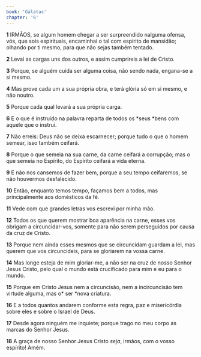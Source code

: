 ```yaml
---
book: 'Gálatas'
chapter: '6'
---
```


**1** IRMÃOS, se algum homem chegar a ser surpreendido nalguma ofensa, vós, que sois espirituais, encaminhai o tal com espírito de mansidão; olhando por ti mesmo, para que não sejas também tentado.

**2** Levai as cargas uns dos outros, e assim cumprireis a lei de Cristo.

**3** Porque, se alguém cuida ser alguma coisa, não sendo nada, engana-se a si mesmo.

**4** Mas prove cada um a sua própria obra, e terá glória só em si mesmo, e não noutro.

**5** Porque cada qual levará a sua própria carga.

**6** E o que é instruído na palavra reparta de todos os *seus *bens com aquele que o instrui.

**7** Não erreis: Deus não se deixa escarnecer; porque tudo o que o homem semear, isso também ceifará.

**8** Porque o que semeia na sua carne, da carne ceifará a corrupção; mas o que semeia no Espírito, do Espírito ceifará a vida eterna.

**9** E não nos cansemos de fazer bem, porque a seu tempo ceifaremos, se não houvermos desfalecido.

**10** Então, enquanto temos tempo, façamos bem a todos, mas principalmente aos domésticos da fé.

**11** Vede com que grandes letras vos escrevi por minha mão.

**12** Todos os que querem mostrar boa aparência na carne, esses vos obrigam a circuncidar-vos, somente para não serem perseguidos por causa da cruz de Cristo.

**13** Porque nem ainda esses mesmos que se circuncidam guardam a lei, mas querem que vos circuncideis, para se gloriarem na vossa carne.

**14** Mas longe esteja de mim gloriar-me, a não ser na cruz de nosso Senhor Jesus Cristo, pelo qual o mundo está crucificado para mim e eu para o mundo.

**15** Porque em Cristo Jesus nem a circuncisão, nem a incircuncisão tem virtude alguma, mas o* ser *nova criatura.

**16** E a todos quantos andarem conforme esta regra, paz e misericórdia sobre eles e sobre o Israel de Deus.

**17** Desde agora ninguém me inquiete; porque trago no meu corpo as marcas do Senhor Jesus.

**18** A graça de nosso Senhor Jesus Cristo _seja_, irmãos, com o vosso espírito! Amém.
